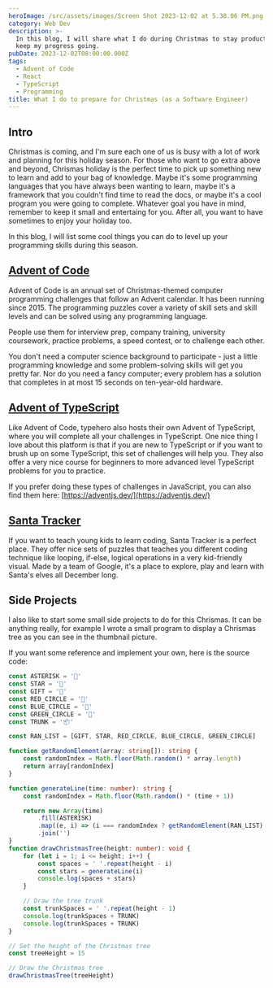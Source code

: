 ```yaml
---
heroImage: /src/assets/images/Screen Shot 2023-12-02 at 5.38.06 PM.png
category: Web Dev
description: >-
  In this blog, I will share what I do during Christmas to stay productive and
  keep my progress going.
pubDate: 2023-12-02T08:00:00.000Z
tags:
  - Advent of Code
  - React
  - TypeScript
  - Programming
title: What I do to prepare for Christmas (as a Software Engineer)
---
```


## Intro

Christmas is coming, and I'm sure each one of us is busy with a lot of work and planning for this holiday season. For those who want to go extra above and beyond, Chrismas holiday is the perfect time to pick up something new to learn and add to your bag of knowledge. Maybe it's some programming languages that you have always been wanting to learn, maybe it's a framework that you couldn't find time to read the docs, or maybe it's a cool program you were going to complete. Whatever goal you have in mind, remember to keep it small and entertaing for you. After all, you want to have sometimes to enjoy your holiday too.

In this blog, I will list some cool things you can do to level up your programming skills during this season.

## [Advent of Code](https://adventofcode.com/)

Advent of Code is an annual set of Christmas-themed computer programming challenges that follow an Advent calendar. It has been running since 2015. The programming puzzles cover a variety of skill sets and skill levels and can be solved using any programming language.

People use them for interview prep, company training, university coursework, practice problems, a speed contest, or to challenge each other.

You don't need a computer science background to participate - just a little programming knowledge and some problem-solving skills will get you pretty far. Nor do you need a fancy computer; every problem has a solution that completes in at most 15 seconds on ten-year-old hardware.

## [Advent of TypeScript](https://typehero.dev/aot-2023)

Like Advent of Code, typehero also hosts their own Advent of TypeScript, where you will complete all your challenges in TypeScript. One nice thing I love about this platform is that if you are new to TypeScript or if you want to brush up on some TypeScript, this set of challenges will help you. They also offer a very nice course for beginners to more advanced level TypeScript problems for you to practice.

If you prefer doing these types of challenges in JavaScript, you can also find them here: [https://adventjs.dev/](https://adventjs.dev/)

## [Santa Tracker](https://santatracker.google.com/codelab.html)

If you want to teach young kids to learn coding, Santa Tracker is a perfect place. They offer nice sets of puzzles that teaches you different coding technique like looping, if-else, logical operations in a very kid-friendly visual. Made by a team of Google, it's a place to explore, play and learn with Santa's elves all December long.

## Side Projects

I also like to start some small side projects to do for this Chrismas. It can be anything really, for example I wrote a small program to display a Chrismas tree as you can see in the thumbnail picture.

If you want some reference and implement your own, here is the source code:

```ts
const ASTERISK = '🎄'
const STAR = '🌟'
const GIFT = '🎁'
const RED_CIRCLE = '🔴'
const BLUE_CIRCLE = '🔵'
const GREEN_CIRCLE = '💚'
const TRUNK = '📦'

const RAN_LIST = [GIFT, STAR, RED_CIRCLE, BLUE_CIRCLE, GREEN_CIRCLE]

function getRandomElement(array: string[]): string {
	const randomIndex = Math.floor(Math.random() * array.length)
	return array[randomIndex]
}

function generateLine(time: number): string {
	const randomIndex = Math.floor(Math.random() * (time + 1))

	return new Array(time)
		.fill(ASTERISK)
		.map((e, i) => (i === randomIndex ? getRandomElement(RAN_LIST) : e))
		.join('')
}
function drawChristmasTree(height: number): void {
	for (let i = 1; i <= height; i++) {
		const spaces = ' '.repeat(height - i)
		const stars = generateLine(i)
		console.log(spaces + stars)
	}

	// Draw the tree trunk
	const trunkSpaces = ' '.repeat(height - 1)
	console.log(trunkSpaces + TRUNK)
	console.log(trunkSpaces + TRUNK)
}

// Set the height of the Christmas tree
const treeHeight = 15

// Draw the Christmas tree
drawChristmasTree(treeHeight)
```
